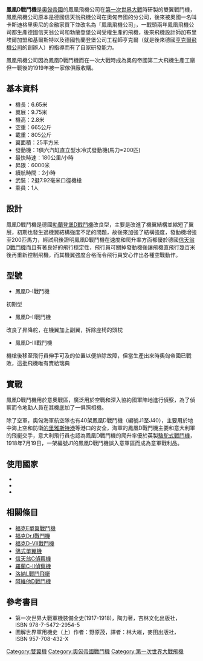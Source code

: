 {{multiple issues|
{{copy edit|time=2017-01-05T11:14:59+00:00}}
{{dead end|time=2017-01-05T11:14:59+00:00}}
{{no footnotes|time=2017-01-05T11:14:59+00:00}}
}}
{{Infobox Aircraft
|name = 鳳凰D戰鬥機
|image = Image:Phonix Jagaren 122 D.III (J-1) 947 (7715857820).jpg
|caption  = 瑞典空軍的鳳凰D-III戰鬥機
|type = 雙翼戰鬥機
|manufacturer = 鳳凰飛機公司
|first flight = 1917年
|primary user = 奧匈帝國空軍和海軍航空隊
|number built = 158架
}}

'''鳳凰D戰鬥機'''是[[奧匈帝國|奧匈帝國]]的鳳凰飛機公司在[[第一次世界大戰|第一次世界大戰]]時研製的雙翼戰鬥機，鳳凰飛機公司原本是德國信天翁飛機公司在奧匈帝國的分公司，後來被奧國一名叫卡斯迪格里奧尼的金融家買下並改名為「鳳凰飛機公司」，一戰頭兩年鳳凰飛機公司都生產德國信天翁公司和勃蘭登堡公司受權生產的飛機，後來飛機設計師加布里埃爾加盟和基爾斯特以及德國勃蘭登堡公司工程師亨克爾（就是後來德國[[亨克爾|亨克爾飛機公司]]的創辦人）的指導而有了自家研發能力。

鳳凰飛機公司因為鳳凰D戰鬥機而在一次大戰時成為奧匈帝國第二大飛機生產工廠但一戰後的1919年被一家傢俱廠收購。

==基本資料==
{{Commons category|Phönix D.III}}
* 機長：6.65米
* 翼展：9.75米 
* 機高：2.8米 
* 空重：665公斤
* 載重：805公斤
* 翼面積：25平方米 
* 發動機：1俱六汽缸直立型水冷式發動機(馬力=200匹)
* 最快時速：180公里/小時
* 昇限：6000米
* 續航時間：2小時
* 武裝：2挺7.92毫米口徑機槍
* 乘員：1人

==設計==
鳳凰D戰鬥機是德國[[勃蘭登堡D戰鬥機|勃蘭登堡D戰鬥機]]改良型，主要是改進了機翼結構並縮短了翼展，初期也發生過機翼結構強度不足的問題，故後來加強了結構強度，發動機增強至200匹馬力，經試飛後證明鳳凰D戰鬥機在速度和爬升率方面都優於德國[[信天翁D戰鬥機|信天翁D戰鬥機]]而且有著良好的飛行穩定性，飛行員可關掉發動機後讓飛機直飛行幾百米後再重新控制飛機，而其機翼強度合格而令飛行員安心作出各種空戰動作。

==型號==
*鳳凰D-I戰鬥機
初期型
*鳳凰D-II戰鬥機
改良了昇降舵，在機翼加上副翼，拆除座椅的頭枕
*鳳凰D-III戰鬥機
機槍後移至飛行員伸手可及的位置以便排除故障，但當生產出來時奧匈帝國已戰敗，這批飛機唯有賣給瑞典

==實戰==
鳳凰D戰鬥機用於意奧戰區，廣泛用於空戰和深入協約國軍陣地進行偵察，為了偵察而令地勤人員在其機底加了一俱照相機。

除了空軍，奧匈海軍航空隊也有40架鳳凰D戰鬥機（編號J1至J40），主要用於地中海上空和防衛[[的里雅斯特港|的里雅斯特港]]等港口的安全，海軍的鳳凰D戰鬥機主要和意大利軍的飛艇交手，意大利飛行員也認為鳳凰D戰鬥機的爬升率優於英製[[駱駝式戰鬥機|駱駝式戰鬥機]]，1918年7月19日，一架編號J1的鳳凰D戰鬥機誤入意軍區而成為意軍戰利品。

==使用國家==
*{{flag|Austria-Hungary}}
*{{flag|Sweden|}}
*{{flag|Kingdom of Yugoslavia}}

==相關條目==
*[[福克E單翼戰鬥機|福克E單翼戰鬥機]]
*[[福克Dr.I戰鬥機|福克Dr.I戰鬥機]]
*[[福克D-VII戰鬥機|福克D-VII戰鬥機]]
*[[鴿式單翼機|鴿式單翼機]]
*[[信天翁C偵察機|信天翁C偵察機]]
*[[羅蘭C-II偵察機|羅蘭C-II偵察機]]
*[[洛納L戰鬥飛艇|洛納L戰鬥飛艇]]
*[[阿維他D戰鬥機|阿維他D戰鬥機]]

==參考書目==
*第一次世界大戰軍機裝備全史(1917-1918)，陶力著，吉林文化出版社，ISBN 978-7-5472-2954-5
*圖解世界軍用機史（上）作者：野原茂，譯者：林大維，麥田出版社，ISBN 957-708-432-X

[[Category:雙翼機|Category:雙翼機]]
[[Category:奧匈帝國戰鬥機|Category:奧匈帝國戰鬥機]]
[[Category:第一次世界大戰飛機|Category:第一次世界大戰飛機]]
